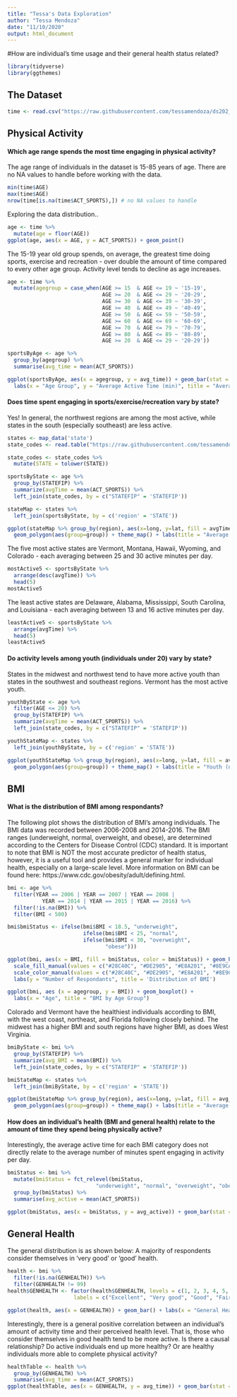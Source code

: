```yaml
---
title: "Tessa's Data Exploration"
author: "Tessa Mendoza"
date: "11/10/2020"
output: html_document
---
```

#How are individual's time usage and their general health status related?

```r
library(tidyverse)
library(ggthemes)
```

## The Dataset
```r
time <- read.csv("https://raw.githubusercontent.com/tessamendoza/ds202_project/main/time.csv")
```

## Physical Activity

#### Which age range spends the most time engaging in physical activity?

The age range of individuals in the dataset is 15-85 years of age. There are no NA values to handle before working with the data. 
```r
min(time$AGE) 
max(time$AGE) 
nrow(time[is.na(time$ACT_SPORTS),]) # no NA values to handle
```
Exploring the data distribution..
```r
age <- time %>%
  mutate(age = floor(AGE))
ggplot(age, aes(x = AGE, y = ACT_SPORTS)) + geom_point()
```

The 15-19 year old group spends, on average, the greatest time doing sports, exercise and recreation - over double the amount of time compared to every other age group. Activity level tends to decline as age increases. 
```r
age <- time %>% 
  mutate(agegroup = case_when(AGE >= 15  & AGE <= 19 ~ '15-19',
                              AGE >= 20  & AGE <= 29 ~ '20-29',
                              AGE >= 30  & AGE <= 39 ~ '30-39',
                              AGE >= 40  & AGE <= 49 ~ '40-49',
                              AGE >= 50  & AGE <= 59 ~ '50-59',
                              AGE >= 60  & AGE <= 69 ~ '60-69',
                              AGE >= 70  & AGE <= 79 ~ '70-79',
                              AGE >= 80  & AGE <= 89 ~ '80-89',
                              AGE >= 20  & AGE <= 29 ~ '20-29'))

sportsByAge <- age %>%
  group_by(agegroup) %>%
  summarise(avg_time = mean(ACT_SPORTS))

ggplot(sportsByAge, aes(x = agegroup, y = avg_time)) + geom_bar(stat = 'identity') + 
  labs(x = "Age Group", y = "Average Active Time (min)", title = "Average Active Time (Sports, Exercise, and Recreation) by Age Group")
```

#### Does time spent engaging in sports/exercise/recreation vary by state?

Yes! In general, the northwest regions are among the most active, while states in the south (especially southeast) are less active. 
```r
states <- map_data('state')
state_codes <- read.table("https://raw.githubusercontent.com/tessamendoza/ds202_project/main/state_codes.csv", sep = ",", header = TRUE)

state_codes <- state_codes %>%
  mutate(STATE = tolower(STATE))

sportsByState <- age %>%
  group_by(STATEFIP) %>%
  summarize(avgTime = mean(ACT_SPORTS)) %>%
  left_join(state_codes, by = c("STATEFIP" = 'STATEFIP'))

stateMap <- states %>%
  left_join(sportsByState, by = c('region' = 'STATE'))

ggplot(stateMap %>% group_by(region), aes(x=long, y=lat, fill = avgTime)) + 
  geom_polygon(aes(group=group)) + theme_map() + labs(title = "Average Active Time (min/day) by State")

```

The five most active states are Vermont, Montana, Hawaii, Wyoming, and Colorado  - each averaging between 25 and 30 active minutes per day. 
```r
mostActive5 <- sportsByState %>%
  arrange(desc(avgTime)) %>%
  head(5)
mostActive5
```

The least active states are Delaware, Alabama, Mississippi, South Carolina, and Louisiana - each averaging between 13 and 16 active minutes per day.
```r
leastActive5 <- sportsByState %>%
  arrange(avgTime) %>%
  head(5)
leastActive5
```

#### Do activity levels among youth (individuals under 20) vary by state?

States in the midwest and northwest tend to have more active youth than states in the southwest and southeast regions. Vermont has the most active youth.
```r
youthByState <- age %>%
  filter(AGE <= 20) %>%
  group_by(STATEFIP) %>%
  summarize(avgTime = mean(ACT_SPORTS)) %>%
  left_join(state_codes, by = c("STATEFIP" = 'STATEFIP'))

youthStateMap <- states %>%
  left_join(youthByState, by = c('region' = 'STATE'))

ggplot(youthStateMap %>% group_by(region), aes(x=long, y=lat, fill = avgTime)) + 
  geom_polygon(aes(group=group)) + theme_map() + labs(title = "Youth (under 20) Active Time (min/day) by State")
```

## BMI

#### What is the distribution of BMI among respondants?


The following plot shows the distribution of BMI's among individuals. The BMI data was recorded between 2006-2008 and 2014-2016. The BMI ranges (underweight, normal, overweight, and obese), are determined according to the Centers for Disease Control (CDC) standard. It is important to note that BMI is NOT the most accurate predictor of health status, however, it is a useful tool and provides a general marker for individual health, especially on a large-scale level. More information on BMI can be found here: https://www.cdc.gov/obesity/adult/defining.html. 
```r
bmi <- age %>%
  filter(YEAR == 2006 | YEAR == 2007 | YEAR == 2008 |
           YEAR == 2014 | YEAR == 2015 | YEAR == 2016) %>%
  filter(!is.na(BMI)) %>%
  filter(BMI < 500)

bmi$bmiStatus <- ifelse(bmi$BMI < 18.5, "underweight", 
                        ifelse(bmi$BMI < 25, "normal",
                        ifelse(bmi$BMI < 30, "overweight", 
                               "obese")))

ggplot(bmi, aes(x = BMI, fill = bmiStatus, color = bmiStatus)) + geom_histogram(position = 'identity', bins = 30, alpha = 0.5) + 
  scale_fill_manual(values = c("#28C40C", "#DE2905", "#E8A201", "#8E9CA1")) +
  scale_color_manual(values = c("#28C40C", "#DE2905", "#E8A201", "#8E9CA1")) + 
  labs(y = "Number of Respondants", title = 'Distribution of BMI')

```

```r
ggplot(bmi, aes (x = agegroup, y = BMI)) + geom_boxplot() +
  labs(x = "Age", title = "BMI by Age Group")

```

Colorado and Vermont have the healthiest individuals according to BMI, with the west coast, northeast, and Florida following closely behind. The midwest has a higher BMI and south regions have higher BMI, as does West Virginia.
```r
bmiByState <- bmi %>%
  group_by(STATEFIP) %>%
  summarize(avg_BMI = mean(BMI)) %>%
  left_join(state_codes, by = c("STATEFIP" = 'STATEFIP'))

bmiStateMap <- states %>%
  left_join(bmiByState, by = c('region' = 'STATE'))

ggplot(bmiStateMap %>% group_by(region), aes(x=long, y=lat, fill = avg_BMI)) + 
  geom_polygon(aes(group=group)) + theme_map() + labs(title = "Average Body Mass Index (BMI) by State") + scale_fill_viridis_c(option = "C")

```

#### How does an individual's health (BMI and general health) relate to the amount of time they spend being physically active? 

Interestingly, the average active time for each BMI category does not directly relate to the average number of minutes spent engaging in activity per day.

```r
bmiStatus <- bmi %>%
  mutate(bmiStatus = fct_relevel(bmiStatus, 
                            "underweight", "normal", "overweight", "obese")) %>%
  group_by(bmiStatus) %>%
  summarise(avg_active = mean(ACT_SPORTS))

ggplot(bmiStatus, aes(x = bmiStatus, y = avg_active)) + geom_bar(stat = 'identity') + labs(x = "BMI", y = "Average Active Time (min/day)", title = 'Activity Levels by BMI Range')

```

## General Health

The general distribution is as shown below: A majority of respondents consider themselves in 'very good' or 'good' health. 
```r
health <- bmi %>%
  filter(!is.na(GENHEALTH)) %>%
  filter(GENHEALTH != 99)
health$GENHEALTH <- factor(health$GENHEALTH, levels = c(1, 2, 3, 4, 5, 96, 97), 
                     labels = c("Excellent", "Very good", "Good", "Fair", "Poor", "Refused", "Don't know"))

ggplot(health, aes(x = GENHEALTH)) + geom_bar() + labs(x = "General Health", y = "Number of Respondents", title = 'Distribution of Self-Reported General Health Status')

```

Interestingly, there is a general positive correlation between an individual's amount of activity time and their perceived health level. That is, those who consider themselves in good health tend to be more active. Is there a causal relationship? Do active individuals end up more healthy? Or are healthy individuals more able to complete physical activity? 

```r
healthTable <- health %>%
  group_by(GENHEALTH) %>%
  summarise(avg_time = mean(ACT_SPORTS))
ggplot(healthTable, aes(x = GENHEALTH, y = avg_time)) + geom_bar(stat = 'identity') + labs(x = "General Health", y = "Average Active Time (min/day)", title = 'Average Active Time by General Health Rating')

```

